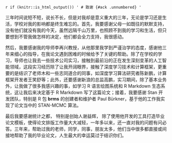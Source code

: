 `r if (knitr::is_html_output()) '
# 致谢 {#ack .unnumbered}
'`

```{=latex}
\chapter*{\markboth{致谢}{致谢}{致\quad 谢}}
\addcontentsline{toc}{chapter}{致谢}
```

三年时间说短不短，说长不长，但是对我却是意义重大的三年，无论是学习还是生活，学校对我的影响都是终生难忘的。首先，我要感谢父母一如既往的默默支持，没有他们就没有我的今天，虽然远隔千山万里，也照顾不到我的学习和生活，但只要想到不管我做怎样的决定，他们都会全力支持，我很感动。

然后，我要感谢我的导师李再兴教授，从他那里我学到严谨治学的态度，感谢他三年来细心的指导，在我论文遇到困难的时候给予了关键的帮助。除了在学校的学习，导师也让我去一些技术公司实习，接触到最前沿的正在发生深刻变革的人工智能领域，这段实习经历除了让我开阔眼界，接触了深度学习技术和计算框架，更重要的是结识了老师木和一些志同道合的同事，如深度学习算法研究者陈新鹏，计算框架开发者王笑舒等；此外，还要感谢新浪的总监高鹏，实习期间，除了基本业务外，让我做了很多我感兴趣的事，如学习 R 语言绘图系统和 R Markdown 生态系统，这让我后来决定基于 R Markdown 写了这篇论文；接着，我要感谢 Stan 开发团队，特别是 R 包 **brms** 的创建者和维护者 Paul Bürkner，基于他的工作我实现了论文当中的 STAN-MCMC 算法。

最后我要感谢统计之都， 特别是创始人谢益辉， 除了使用他开发的工具打造毕业论文模板，使得论文排版工作量大大减轻，一年多以来，还一直对我的问题有问必答。三年来，帮助过我的老师，同学，同事，朋友太多，他们当中很多都直接或间接地帮助了我的毕业论文，人生最大的幸运莫过于结识你们。
